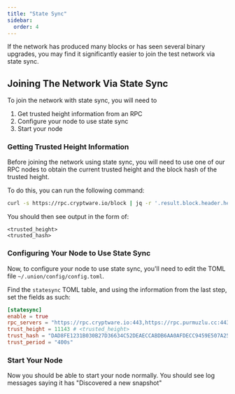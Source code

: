 ```yaml
---
title: "State Sync"
sidebar:
  order: 4
---
```


If the network has produced many blocks or has seen several binary upgrades, you may find it significantly easier to join the test network via state sync.

## Joining The Network Via State Sync

To join the network with state sync, you will need to

1. Get trusted height information from an RPC
2. Configure your node to use state sync
3. Start your node

### Getting Trusted Height Information

Before joining the network using state sync, you will need to use one of our RPC nodes to obtain the current trusted height and the block hash of the trusted height.

To do this, you can run the following command:

```sh
curl -s https://rpc.cryptware.io/block | jq -r '.result.block.header.height + "\n" + .result.block_id.hash'
```

You should then see output in the form of:

```
<trusted_height>
<trusted_hash>
```

### Configuring Your Node to Use State Sync

Now, to configure your node to use state sync, you'll need to edit the TOML file `~/.union/config/config.toml`.

Find the `statesync` TOML table, and using the information from the last step, set the fields as such:

```toml
[statesync]
enable = true
rpc_servers = "https://rpc.cryptware.io:443,https://rpc.purmuzlu.cc:443"
trust_height = 11143 # <trusted_height>
trust_hash = "DAD8FE1231B030B27D36634C52DEAECCABDB6AA0AFDECC9459E507A254D4D6C9" # <trusted_hash>
trust_period = "400s"
```

### Start Your Node

Now you should be able to start your node normally. You should see log messages saying it has "Discovered a new snapshot"
